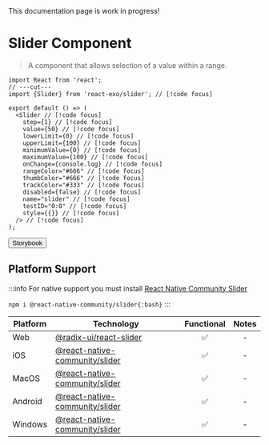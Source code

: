 
<Callout type="warning">
  This documentation page is work in progress!
</Callout>

# Slider Component

> A component that allows selection of a value within a range.

<Slider
  step={1}
  value={50}
  onChange={console.log}
  lowerLimit={0}
  upperLimit={100}
  minimumValue={0}
  maximumValue={100}
  rangeColor="#666"
  thumbColor="#666"
  trackColor="#333"
  disabled={false}
  name="slider"
  testID="0:0"
  style={{}}
/>

```tsx twoslash
import React from 'react';
// ---cut---
import {Slider} from 'react-exo/slider'; // [!code focus]

export default () => (
  <Slider // [!code focus]
    step={1} // [!code focus]
    value={50} // [!code focus]
    lowerLimit={0} // [!code focus]
    upperLimit={100} // [!code focus]
    minimumValue={0} // [!code focus]
    maximumValue={100} // [!code focus]
    onChange={console.log} // [!code focus]
    rangeColor="#666" // [!code focus]
    thumbColor="#666" // [!code focus]
    trackColor="#333" // [!code focus]
    disabled={false} // [!code focus]
    name="slider" // [!code focus]
    testID="0:0" // [!code focus]
    style={{}} // [!code focus]
  /> // [!code focus]
);
```

<Button href="https://exo.fig.run/?path=/docs/primitives-slider">Storybook</Button>

## Platform Support

:::info
For native support you must install [React Native Community Slider](https://github.com/callstack/react-native-slider)

`npm i @react-native-community/slider{:bash}`
:::

| Platform | Technology | Functional | Notes |
| -------- | ---------- | :--------: | :---: |
| Web | [@radix-ui/react-slider](https://www.radix-ui.com/primitives/docs/components/slider) | ✅ | - |
| iOS | [@react-native-community/slider](https://github.com/callstack/react-native-slider) | ✅ | - |
| MacOS | [@react-native-community/slider](https://github.com/callstack/react-native-slider) | ✅ | - |
| Android | [@react-native-community/slider](https://github.com/callstack/react-native-slider) | ✅ | - |
| Windows | [@react-native-community/slider](https://github.com/callstack/react-native-slider) | ✅ | - |
